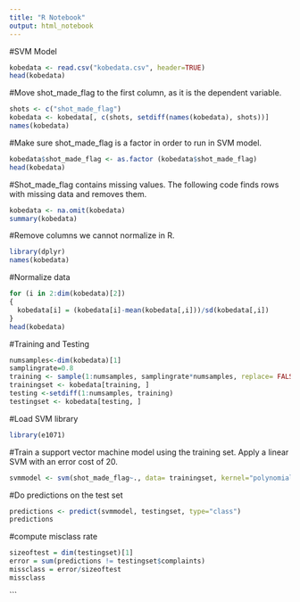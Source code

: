 ```yaml
---
title: "R Notebook"
output: html_notebook
---
```


#SVM Model

```r
kobedata <- read.csv("kobedata.csv", header=TRUE)
head(kobedata)
```

#Move shot_made_flag to the first column, as it is the dependent variable. 
```r
shots <- c("shot_made_flag")
kobedata <- kobedata[, c(shots, setdiff(names(kobedata), shots))]
names(kobedata)
```

#Make sure shot_made_flag is a factor in order to run in SVM model. 
```r
kobedata$shot_made_flag <- as.factor (kobedata$shot_made_flag)
head(kobedata)
```

#Shot_made_flag contains missing values. The following code finds rows with missing data and removes them. 
```r
kobedata <- na.omit(kobedata)
summary(kobedata)
```

#Remove columns we cannot normalize in R. 
```r
library(dplyr)
names(kobedata)
```

#Normalize data
```r
for (i in 2:dim(kobedata)[2])
{
  kobedata[i] = (kobedata[i]-mean(kobedata[,i]))/sd(kobedata[,i])
}
head(kobedata)
```

#Training and Testing
```r
numsamples<-dim(kobedata)[1]
samplingrate=0.8
training <- sample(1:numsamples, samplingrate*numsamples, replace= FALSE)
trainingset <- kobedata[training, ]
testing <-setdiff(1:numsamples, training)
testingset <- kobedata[testing, ]
```

#Load SVM library
```r
library(e1071)
```


#Train a support vector machine model using the training set. Apply a linear SVM with an error cost of 20.
```r
svmmodel <- svm(shot_made_flag~., data= trainingset, kernel="polynomial", cost=20)
```
#Do predictions on the test set
```r
predictions <- predict(svmmodel, testingset, type="class")
predictions
```

#compute misclass rate 
```r
sizeoftest = dim(testingset)[1]
error = sum(predictions != testingset$complaints)
missclass = error/sizeoftest
missclass
```
```

